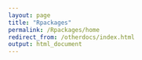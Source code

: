 ```yaml
---
layout: page
title: "Rpackages"
permalink: /Rpackages/home
redirect_from: /otherdocs/index.html
output: html_document
---
```


